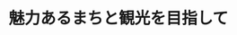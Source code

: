﻿---
title: "魅力あるまちと観光を目指して"
category: "環境・社会理工学院"
vol: 65
interviewee: "十代田 朗"
url: "http://www.sun.mei.titech.ac.jp/index.html"
tags: ["環境","人間","光","都市","歴史"]
pdf: "65-5-soshiroda.pdf"
career: ""
preface: "都市や地域は少なからず観光地としての側面を持っている。また、人間活動においても日常と違う旅は、私たちに潤いや明日への活力を与える重要な時間だ。このように、社会が空間と人間活動によって構成されると考えたとき、社会を研究する上で観光は重要な切り口となる。十代田研究室ではこのような観点から、観光とまちづくりについて研究を行っている。そこで、初めにまちづくりを取り巻く環境の変化を、次に実際の観光とまちづくりの取り組みを、最後に観光に関する歴史的研究について紹介しよう。"
---
